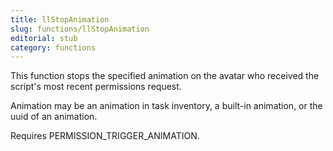 ```yaml
---
title: llStopAnimation
slug: functions/llStopAnimation
editorial: stub
category: functions
---
```


<LSLFunction name="llStopAnimation"/>

This function stops the specified animation on the avatar who received the script's most recent permissions request.

Animation may be an animation in task inventory, a built-in animation, or the uuid of an animation.

Requires PERMISSION_TRIGGER_ANIMATION.
